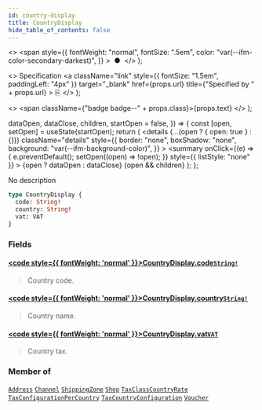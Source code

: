 ```yaml
---
id: country-display
title: CountryDisplay
hide_table_of_contents: false
---
```


  <>
    <span
      style={{
        fontWeight: "normal",
        fontSize: ".5em",
        color: "var(--ifm-color-secondary-darkest)",
      }}
    >
      &nbsp;●&nbsp;
    </span>
  </>
);

  <>
    Specification
    <a
      className="link"
      style={{ fontSize: "1.5em", paddingLeft: "4px" }}
      target="\_blank"
      href={props.url}
      title={"Specified by " + props.url}
    >
      ⎘
    </a>
  </>
);

  <>
    <span className={"badge badge--" + props.class}>{props.text}</span>
  </>
);


  dataOpen,
  dataClose,
  children,
  startOpen = false,
}) => {
  const [open, setOpen] = useState(startOpen);
  return (
    <details
      {...(open ? { open: true } : {})}
      className="details"
      style={{
        border: "none",
        boxShadow: "none",
        background: "var(--ifm-background-color)",
      }}
    >
      <summary
        onClick={(e) => {
          e.preventDefault();
          setOpen((open) => !open);
        }}
        style={{ listStyle: "none" }}
      >
        {open ? dataOpen : dataClose}
      </summary>
      {open && children}
    </details>
  );
};

No description

```graphql
type CountryDisplay {
  code: String!
  country: String!
  vat: VAT
}
```

### Fields

#### [<code style={{ fontWeight: 'normal' }}>CountryDisplay.<b>code</b></code>](#)<Bullet />[`String!`](../../../api-reference/miscellaneous/scalars/string) <Badge class="secondary" text="non-null"/> <Badge class="secondary" text="scalar"/>

> Country code.

#### [<code style={{ fontWeight: 'normal' }}>CountryDisplay.<b>country</b></code>](#)<Bullet />[`String!`](../../../api-reference/miscellaneous/scalars/string) <Badge class="secondary" text="non-null"/> <Badge class="secondary" text="scalar"/>

> Country name.

#### [<code style={{ fontWeight: 'normal' }}>CountryDisplay.<b>vat</b></code>](#)<Bullet />[`VAT`](../../../api-reference/miscellaneous/objects/vat) <Badge class="secondary" text="deprecated"/> <Badge class="secondary" text="object"/>

> <Badge
>   class="warning"
>   text="DEPRECATED: This field will be removed in Saleor 4.0. Use `TaxClassCountryRate` type to manage tax rates per country."
> />
>
> Country tax.

### Member of

[`Address`](../../../api-reference/users/objects/address) <Badge class="secondary" text="object"/><Bullet />[`Channel`](../../../api-reference/channels/objects/channel) <Badge class="secondary" text="object"/><Bullet />[`ShippingZone`](../../../api-reference/shipping/objects/shipping-zone) <Badge class="secondary" text="object"/><Bullet />[`Shop`](../../../api-reference/miscellaneous/objects/shop) <Badge class="secondary" text="object"/><Bullet />[`TaxClassCountryRate`](../../../api-reference/taxes/objects/tax-class-country-rate) <Badge class="secondary" text="object"/><Bullet />[`TaxConfigurationPerCountry`](../../../api-reference/taxes/objects/tax-configuration-per-country) <Badge class="secondary" text="object"/><Bullet />[`TaxCountryConfiguration`](../../../api-reference/taxes/objects/tax-country-configuration) <Badge class="secondary" text="object"/><Bullet />[`Voucher`](../../../api-reference/discounts/objects/voucher) <Badge class="secondary" text="object"/>
